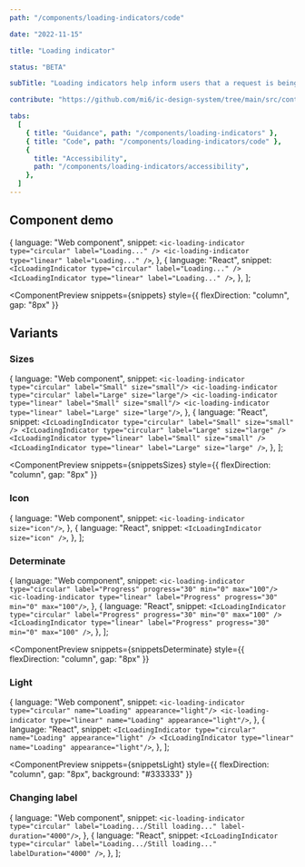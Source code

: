 ```yaml
---
path: "/components/loading-indicators/code"

date: "2022-11-15"

title: "Loading indicator"

status: "BETA"

subTitle: "Loading indicators help inform users that a request is being processed. Circular and linear indicators provide flexibility in design."

contribute: "https://github.com/mi6/ic-design-system/tree/main/src/content/structured/components/loading-indicators"

tabs:
  [
    { title: "Guidance", path: "/components/loading-indicators" },
    { title: "Code", path: "/components/loading-indicators/code" },
    {
      title: "Accessibility",
      path: "/components/loading-indicators/accessibility",
    },
  ]
---
```



## Component demo

  {
    language: "Web component",
    snippet: `<ic-loading-indicator type="circular" label="Loading..." />
<ic-loading-indicator type="linear" label="Loading..." />`,
  },
  {
    language: "React",
    snippet: `<IcLoadingIndicator type="circular" label="Loading..." />
<IcLoadingIndicator type="linear" label="Loading..." />`,
  },
];

<ComponentPreview
  snippets={snippets}
  style={{ flexDirection: "column", gap: "8px" }}
>
  <IcLoadingIndicator type="circular" label="Loading..." />
  <IcLoadingIndicator type="linear" label="Loading..." />
</ComponentPreview>

<ComponentDetails component="ic-loading-indicator" />

## Variants

### Sizes

  {
    language: "Web component",
    snippet: `<ic-loading-indicator type="circular" label="Small" size="small"/>
<ic-loading-indicator type="circular" label="Large" size="large"/>
<ic-loading-indicator type="linear" label="Small" size="small"/>
<ic-loading-indicator type="linear" label="Large" size="large"/>`,
  },
  {
    language: "React",
    snippet: `<IcLoadingIndicator type="circular" label="Small" size="small" />
<IcLoadingIndicator type="circular" label="Large" size="large" />
<IcLoadingIndicator type="linear" label="Small" size="small" />
<IcLoadingIndicator type="linear" label="Large" size="large" />`,
  },
];

<ComponentPreview
  snippets={snippetsSizes}
  style={{ flexDirection: "column", gap: "8px" }}
>
  <IcLoadingIndicator type="circular" label="Small" size="small" />
  <IcLoadingIndicator type="circular" label="Large" size="large" />
  <IcLoadingIndicator type="linear" label="Small" size="small" />
  <IcLoadingIndicator type="linear" label="Large" size="large" />
</ComponentPreview>

### Icon

  {
    language: "Web component",
    snippet: `<ic-loading-indicator size="icon"/>`,
  },
  {
    language: "React",
    snippet: `<IcLoadingIndicator size="icon" />`,
  },
];

<ComponentPreview snippets={snippetsIcon}>
  <IcLoadingIndicator size="icon" />
</ComponentPreview>

### Determinate

  {
    language: "Web component",
    snippet: `<ic-loading-indicator type="circular" label="Progress" progress="30" min="0" max="100"/>
<ic-loading-indicator type="linear" label="Progress" progress="30" min="0" max="100"/>`,
  },
  {
    language: "React",
    snippet: `<IcLoadingIndicator type="circular" label="Progress" progress="30" min="0" max="100" />
<IcLoadingIndicator type="linear" label="Progress" progress="30" min="0" max="100" />`,
  },
];

<ComponentPreview
  snippets={snippetsDeterminate}
  style={{ flexDirection: "column", gap: "8px" }}
>
  <IcLoadingIndicator
    type="circular"
    label="Progress"
    progress="30"
    min="0"
    max="100"
  />
  <IcLoadingIndicator
    type="linear"
    label="Progress"
    progress="30"
    min="0"
    max="100"
  />
</ComponentPreview>

### Light

  {
    language: "Web component",
    snippet: `<ic-loading-indicator type="circular" name="Loading" appearance="light"/>
<ic-loading-indicator type="linear" name="Loading" appearance="light"/>`,
  },
  {
    language: "React",
    snippet: `<IcLoadingIndicator type="circular" name="Loading" appearance="light" />
<IcLoadingIndicator type="linear" name="Loading" appearance="light"/>`,
  },
];

<ComponentPreview
  snippets={snippetsLight}
  style={{ flexDirection: "column", gap: "8px", background: "#333333" }}
>
  <IcLoadingIndicator type="circular" name="Loading" appearance="light" />
  <IcLoadingIndicator type="linear" name="Loading" appearance="light" />
</ComponentPreview>

### Changing label

  {
    language: "Web component",
    snippet: `<ic-loading-indicator type="circular" label="Loading.../Still loading..." label-duration="4000"/>`,
  },
  {
    language: "React",
    snippet: `<IcLoadingIndicator type="circular" label="Loading.../Still loading..." labelDuration="4000" />`,
  },
];

<ComponentPreview snippets={snippetsChangingLabel}>
  <IcLoadingIndicator
    type="circular"
    label="Loading.../Still loading..."
    labelDuration="4000"
  />
</ComponentPreview>
